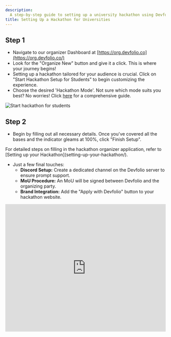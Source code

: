 ```yaml
---
description:
  A step-by-step guide to setting up a university hackathon using Devfolio — from dashboard setup to final verification and benefits.
title: Setting Up a Hackathon for Universities
---
```



## **Step 1**

* Navigate to our organizer Dashboard at [https://org.devfolio.co](https://org.devfolio.co/)
* Look for the "Organize New" button and give it a click. This is where your journey begins!
* Setting up a hackathon tailored for your audience is crucial. Click on "Start Hackathon Setup for Students" to begin customizing the experience.
* Choose the desired 'Hackathon Mode'. Not sure which mode suits you best? No worries! Click [here](/docs/guide/modes) for a comprehensive guide.

<img src="/assets/Step 1.gif" alt="Start hackathon for students" />

## **Step 2**

* Begin by filling out all necessary details. Once you've covered all the bases and the indicator gleams at 100%, click "Finish Setup".

<Callout type="info" title="Need help with setup?">
  For detailed steps on filling in the hackathon organizer application, refer to [Setting up your Hackathon](setting-up-your-hackathon/).
</Callout>

* Just a few final touches:
  * **Discord Setup:** Create a dedicated channel on the Devfolio server to ensure prompt support.
  * **MoU Procedure:** An MoU will be signed between Devfolio and the organizing party.
  * **Brand Integration:** Add the "Apply with Devfolio" button to your hackathon website.

<iframe
  width="100%"
  height="400"
  src="https://www.youtube.com/embed/e7lyJHnxJQI"
  title="Apply with Devfolio Integration Guide"
  frameBorder="0"
  allow="accelerometer; autoplay; clipboard-write; encrypted-media; gyroscope; picture-in-picture"
  allowFullScreen
/>

## **Step 3**

Click on "Submit for Verification" once you're ready.

## **Step 4**

* Once we've validated the details and confirmed legitimacy, your hackathon will be verified.
* After verification, it will go live on [https://devfolio.co/hackathons](https://devfolio.co/hackathons).


## 🎓 Benefits for University Hackathons

It’s no secret that we love hackathons. Since 2015, starting with InOut, we’ve seen how student-led and community-driven hackathons spark creativity and drive innovation.

👉 [See all features in Devfolio's Core Functionality](https://www.notion.so/Devfolio-s-Core-Functionality-c011c91c36954f65bb593962a7033f03?pvs=21)

Devfolio also brings the best in Web3 and tech with industry partners offering **bounties** to incentivize projects.


### ETHIndia Partner Benefits
<img src="/assets/ethindia-dark.png" alt="ETHIndia logo" />
$100 for the best hack built on Ethereum


## ✅ Additional Steps for University Organizers

1. Review the [Devfolio Platform Walkthrough](https://www.notion.so/Devfolio-Platform-Walkthrough-6e28e16f942b40be961966377e2addb8?pvs=21) and [Standard MoU](https://nsb.dev/community-hackathon-mou-template).
2. Add Devfolio and partner logos as per our [Branding Guidelines](https://www.notion.so/Branding-Guidelines-c8cdd8621f0f416caf36817cc3b42dc5?pvs=21).
3. Integrate the ‘Apply with Devfolio’ button on your hackathon website using this [Integration Guide](https://www.notion.so/Apply-with-Devfolio-Integration-Guide-183c6fb761c142efadfae129862d0a8c?pvs=21).
4. Once verified, your event will be featured on Devfolio Explore.
